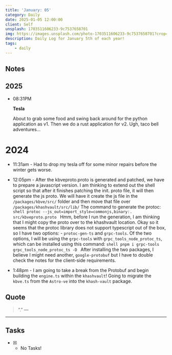 ```yaml
---
title: 'January: 05'
category: Daily
date: 2025-01-05 12:00:00
client: Self
unsplash: 1703511606233-9c7537658701
img: https://images.unsplash.com/photo-1703511606233-9c7537658701?crop=entropy&cs=srgb&fm=jpg&ixid=MnwzNjM5Nzd8MHwxfHJhbmRvbXx8fHx8fHx8fDE2ODE3NDg2ODY&ixlib=rb-4.0.3&q=85
description: Daily Log for January 5th of each year!
tags:
    - daily
---
```




<Adsense />


## Notes

## 2025

-   08:31PM

    **Tesla**

    About to grab some food and swing back around for the python application as v1.
    Then we do a rust application for v2.
    Ugh, taco bell adventures...

# 2024

- 11:31am - Had to drop my tesla off for some minor repairs before the winter gets worse.

- 12:05pm - After the kbveproto.proto is generated and patched, we have to prepare a javascript version.
    I am thinking to extend out the shell script so that after it finishes patching the init. proto file, it will then generate the js proto.
    We will have it create the js file in the `/packages/kbve/src/` folder and then move that file over `/packages/khashvault/src/lib/`
    The command to generate the protoc:
        ```shell
        protoc --js_out=import_style=commonjs,binary:. src/kbveproto.proto
        ```
    Hmm, before I run the generation, I am thinking that I might copy the proto over to the khashvault location.
    Okay so it seems that the protoc library does not support typescript out of the box, so I have two options:
        - `protoc-gen-ts` and `grpc-tools`.
        Of the two options, I will be using the `grpc-tools` with `grpc_tools_node_protoc_ts`, which can be installed using this command:
        ```shell
            pnpm i grpc-tools grpc_tools_node_protoc_ts -D
        ```
    After installing the two packages, I believe I might need another, `google-protobuf` but I have to double check the notes for the client-side requirements.

- 1:48pm - I am going to take a break from the Protobuf and begin building the `engine.ts` within the `khashvault`!
    Going to migrate the `kbve.ts` from the `Astro-ve` into the `khash-vault` package.
    
## Quote

> “.”
> — <cite></cite>

---

## Tasks

-   [x] -   No Tasks!
